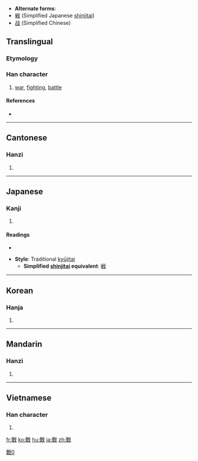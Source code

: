 * '''Alternate forms''':
* [[戦]] (Simplified Japanese [[shinjitai]])
* [[战]] (Simplified Chinese)
==Translingual==

===Etymology===
{{Han compound|單|戈|c1=p|c2=s|t2=spear|ls=psc}}

===Han character===
{{Han char|rn=62|rad=戈|as=12|sn=16|four=6355<sub>0</sub>|canj=口十戈 (RJI)}}

# [[war]], [[fighting]], [[battle]]

====References====
* {{Han ref|kx=0414.110|dkj=11667|dj=0757.120|hdz=21412.120|uh=6230|ud=25136|bh=BED4|bd=48852}}

----

==Cantonese==

===Hanzi===
{{yue-hanzi|jyut=|y=jin3|sim=战}}

# {{defn|Cantonese|sort=戈12}}

----

==Japanese==

===Kanji===
{{ja-kanji|grade=|rs=戈12}}

# {{defn|Japanese}}

====Readings====
* {{ja-readings|on=[[せん]] (sen)|kun=[[たたかう]] (tatakau), [[いくさ]] (ikusa)}}

* '''Style''': Traditional [[kyūjitai]]
** '''Simplified [[shinjitai]] equivalent''': [[戦]]

----

==Korean==

===Hanja===
{{ko-hanja|hangeul=[[전]]|eumhun=|rv=jeon|mr=chŏn|y=cen}}

# {{defn|Korean|sort=戈12}}

----

==Mandarin==

===Hanzi===
{{cmn-hanzi|sim=战|pin=[[zhàn]] ([[zhan4]]), [[hū]] ([[hu1]]), [[huī]] ([[hui1]]), [[xī]] ([[xi1]])|wg=hu<sup>1</sup>, hui<sup>1</sup>, hsi<sup>1</sup>, chan<sup>4</sup>}}

# {{defn|Mandarin|sort=戈12}}

[[Category:CJKV characters simplified differently in Japan and China|戰0]]

----

==Vietnamese==

===Han character===
{{vi-hantu|[[chiến]], [[xuyến]], [[chuyến]]|rs=戈12}}

# {{defn|Vietnamese|sort=戈12}}

[[fr:戰]]
[[ko:戰]]
[[hu:戰]]
[[ja:戰]]
[[zh:戰]]